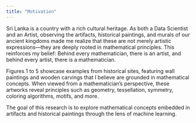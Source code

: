 ```yaml
---
title: "Motivation"
---
```




Sri Lanka is a country with a rich cultural heritage. As both a Data Scientist and an Artist, observing the artifacts, historical paintings, and murals of our ancient kingdoms made me realize that these are not merely artistic expressions—they are deeply rooted in mathematical principles. This reinforces my belief: Behind every mathematician, there is an artist, and behind every artist, there is a mathematician.

Figures 1 to 5 showcase examples from historical sites, featuring wall paintings and wooden carvings that I believe are grounded in mathematical concepts. When viewed from a mathematician’s perspective, these artworks reveal principles such as geometry, tessellation, symmetry, coloring algorithms, motifs, and more.

The goal of this research is to explore mathematical concepts embedded in artifacts and historical paintings through the lens of machine learning.



